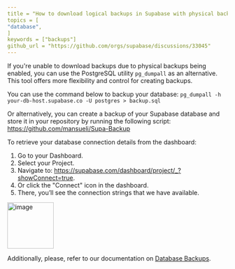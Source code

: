 ```yaml
---
title = "How to download logical backups in Supabase with physical backups enabled?"
topics = [
"database",
]
keywords = ["backups"]
github_url = "https://github.com/orgs/supabase/discussions/33045"
---
```


If you're unable to download backups due to physical backups being enabled, you can use the PostgreSQL utility `pg_dumpall` as an alternative. This tool offers more flexibility and control for creating backups.

You can use the command below to backup your database:
`pg_dumpall -h your-db-host.supabase.co -U postgres > backup.sql`

Or alternatively, you can create a backup of your Supabase database and store it in your repository by running the following script: https://github.com/mansueli/Supa-Backup

To retrieve your database connection details from the dashboard:

1. Go to your Dashboard.
2. Select your Project.
3. Navigate to: https://supabase.com/dashboard/project/_?showConnect=true.
4. Or click the "Connect" icon in the dashboard.
5. There, you’ll see the connection strings that we have available.

<img
  width="106"
  alt="image"
  src="https://github.com/user-attachments/assets/7cdf38f4-f7d4-4b33-bc8e-a5dceedd7c34"
/>

Additionally, please, refer to our documentation on [Database Backups](https://supabase.com/docs/guides/platform/backups).
